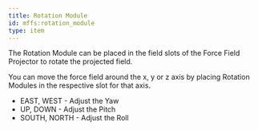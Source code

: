 ```yaml
---
title: Rotation Module
id: mffs:rotation_module
type: item
---
```


The Rotation Module can be placed in the field slots of the Force Field Projector to rotate the projected field.

You can move the force field around the x, y or z axis by placing Rotation Modules in the respective slot for that axis.

- EAST, WEST - Adjust the Yaw
- UP, DOWN - Adjust the Pitch
- SOUTH, NORTH - Adjust the Roll
